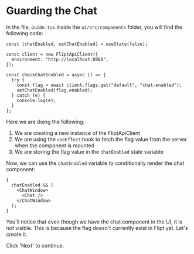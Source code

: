 # Guarding the Chat

In the file, `Guide.tsx` inside the `ui/src/components` folder, you will find the following code:

```tsx
const [chatEnabled, setChatEnabled] = useState(false);

const client = new FliptApiClient({
  environment: "http://localhost:8080",
});

const checkChatEnabled = async () => {
  try {
    const flag = await client.flags.get("default", "chat-enabled");
    setChatEnabled(flag.enabled);
  } catch (e) {
    console.log(e);
  }
};
```

Here we are doing the following:

1. We are creating a new instance of the FliptApiClient
2. We are using the `useEffect` hook to fetch the flag value from the server when the component is mounted
3. We are storing the flag value in the `chatEnabled` state variable

Now, we can use the `chatEnabled` variable to conditionally render the chat component:

```tsx
{
  chatEnabled && (
    <ChatWindow>
      <Chat />
    </ChatWindow>
  );
}
```

You'll notice that even though we have the chat component in the UI, it is not visible. This is because the flag doesn't currently exist in Flipt yet. Let's create it.

Click 'Next' to continue.
